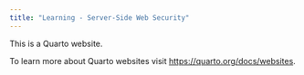 ```yaml
---
title: "Learning - Server-Side Web Security"
---
```


This is a Quarto website.

To learn more about Quarto websites visit <https://quarto.org/docs/websites>.
